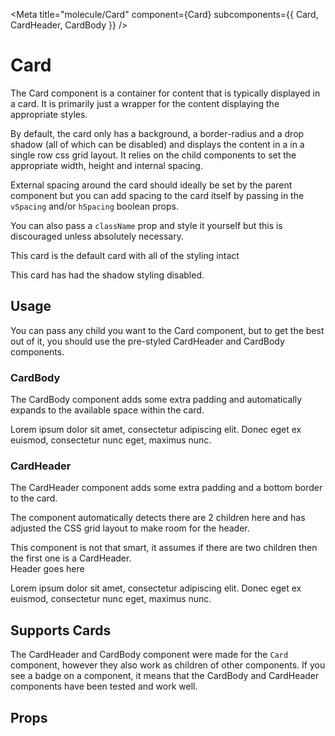 
<Meta
  title="molecule/Card"
  component={Card}
  subcomponents={{
    Card,
    CardHeader,
    CardBody
  }}
/>

# Card

The Card component is a container for content that is typically displayed in a card. It is primarily just a wrapper for the content
displaying the appropriate styles.

By default, the card only has a background, a border-radius and a drop shadow (all of which can be disabled) and displays the content in a
in a single row css grid layout. It relies on the child components to set the appropriate width, height and internal spacing.

External spacing around the card should ideally be set by the parent component but you can add spacing to the card itself by passing in
the `vSpacing` and/or `hSpacing` boolean props.

You can also pass a `className` prop and style it yourself but this is discouraged unless absolutely necessary.

<Canvas withSource="open">
  <Story name="Default">
    <Card>
      <p>This card is the default card with all of the styling intact</p>
    </Card>
  </Story>
  <Story name="NoShadow">
    <Card noShadow>
      <p>This card has had the shadow styling disabled.</p>
    </Card>
  </Story>
</Canvas>

## Usage

You can pass any child you want to the Card component, but to get the best out of it, you should use the pre-styled CardHeader and CardBody components.

### CardBody

The CardBody component adds some extra padding and automatically expands to the available space within the card.

<Canvas withSource="open">
  <Story name="WithCardBody">
    <Card>
      <Card.Body>
        <p>
          Lorem ipsum dolor sit amet, consectetur adipiscing elit. Donec eget ex
          euismod, consectetur nunc eget, maximus nunc.
        </p>
      </Card.Body>
    </Card>
  </Story>
</Canvas>

### CardHeader

The CardHeader component adds some extra padding and a bottom border to the card.

The component automatically detects there are 2 children here and has adjusted the CSS
grid layout to make room for the header.

<Tip type="danger">
  This component is not that smart, it assumes if there are two children then
  the first one is a CardHeader.
</Tip>

<Canvas withSource="open">
  <Story name="WithHeader">
    <Card>
      <Card.Header>
        <div>Header goes here</div>
      </Card.Header>
      <Card.Body>
        <p>
          Lorem ipsum dolor sit amet, consectetur adipiscing elit. Donec eget ex
          euismod, consectetur nunc eget, maximus nunc.
        </p>
      </Card.Body>
    </Card>
  </Story>
</Canvas>

## Supports Cards

<a id="compatibility"></a>

The CardHeader and CardBody component were made for the `Card` component, however they also work as children of other components. If you see a <WorksWith component="cards" /> badge on a component, it means that
the CardBody and CardHeader components have been tested and work well.

## Props

<ArgsTable of={Card} />
